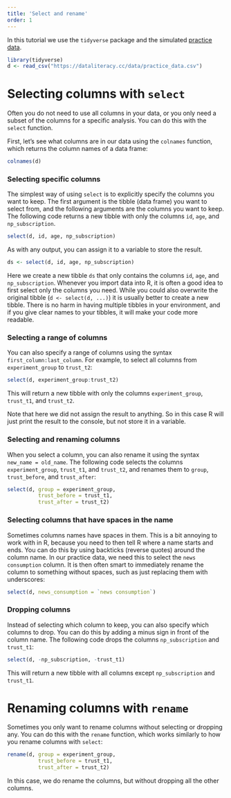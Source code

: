 ```yaml
---
title: 'Select and rename'
order: 1
---
```


::: {.callout-note title="Required packages and data for this tutorial"}

In this tutorial we use the `tidyverse` package and the simulated [practice data](../../data-management/index.qmd#practice-data).

```r
library(tidyverse)
d <- read_csv("https://dataliteracy.cc/data/practice_data.csv")
```
:::

# Selecting columns with `select`

Often you do not need to use all columns in your data, or you only need a subset of the columns for a specific analysis.
You can do this with the `select` function.

First, let's see what columns are in our data using the `colnames` function, which returns the column names of a data frame:

```r
colnames(d)
```

### Selecting specific columns

The simplest way of using `select` is to explicitly specify the columns you want to keep.
The first argument is the tibble (data frame) you want to select from, and the following arguments are the columns you want to keep.
The following code returns a new tibble with only the columns `id`, `age`, and `np_subscription`.

```r
select(d, id, age, np_subscription)
```

As with any output, you can assign it to a variable to store the result.

```r
ds <- select(d, id, age, np_subscription)
```

Here we create a new tibble `ds` that only contains the columns `id`, `age`, and `np_subscription`.
Whenever you import data into R, it is often a good idea to first select only the columns you need.
While you could also overwrite the original tibble (`d <- select(d, ...)`) it is usually better to create a new tibble.
There is no harm in having multiple tibbles in your environment, and if you give clear names to your tibbles, it will make your code more readable.

### Selecting a range of columns

You can also specify a range of columns using the syntax `first_column:last_column`.
For example, to select all columns from `experiment_group` to `trust_t2`:

```r
select(d, experiment_group:trust_t2)
```

This will return a new tibble with only the columns `experiment_group`, `trust_t1`, and `trust_t2`.

Note that here we did not assign the result to anything.
So in this case R will just print the result to the console, but not store it in a variable.

### Selecting and renaming columns

When you select a column, you can also rename it using the syntax `new_name = old_name`. 
The following code selects the columns `experiment_group`, `trust_t1`, and `trust_t2`, and renames them to `group`, `trust_before`, and `trust_after`:

```r
select(d, group = experiment_group, 
          trust_before = trust_t1, 
          trust_after = trust_t2)
```


### Selecting columns that have spaces in the name  

Sometimes columns names have spaces in them.
This is a bit annoying to work with in R, because you need to then tell R where a name starts and ends.
You can do this by using backticks (reverse quotes) around the column name. 
In our practice data, we need this to select the `news consumption` column.
It is then often smart to immediately rename the column to something without spaces, such as just replacing them with underscores:

```r
select(d, news_consumption = `news consumption`)
```

### Dropping columns

Instead of selecting which column to keep, you can also specify which columns to drop.
You can do this by adding a minus sign in front of the column name.
The following code drops the columns `np_subscription` and `trust_t1`:

```r
select(d, -np_subscription, -trust_t1)
```

This will return a new tibble with all columns except `np_subscription` and `trust_t1`.


# Renaming columns with `rename`

Sometimes you only want to rename columns without selecting or dropping any.
You can do this with the `rename` function, which works similarly to how you rename columns with `select`:

```r
rename(d, group = experiment_group, 
          trust_before = trust_t1, 
          trust_after = trust_t2)
```

In this case, we do rename the columns, but without dropping all the other columns.

